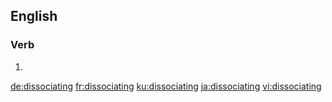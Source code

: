 ==English==

===Verb===
{{head|en|present participle}}

# {{present participle of|dissociate|lang=en|nocat=1}}

[[de:dissociating]]
[[fr:dissociating]]
[[ku:dissociating]]
[[ja:dissociating]]
[[vi:dissociating]]